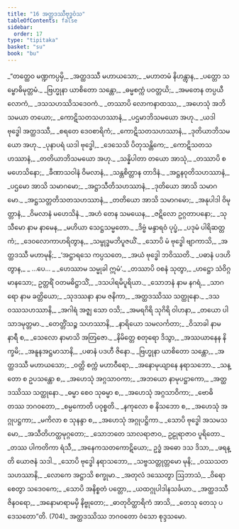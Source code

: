 ```yaml
---
title: "16 အတ္ထဒဿီဗုဒ္ဓဝံသ"
tableOfContents: false
sidebar:
  order: 17
type: "tipitaka"
basket: "su"
book: "bu"
---
```



<DynamicBreadcrumb />

<Division number="1" book="bu" e="ch" v="21" p="353">

<Paragraph number="695" type="verses" book="bu">
_“တတ္ထေဝ မဏ္ဍကပ္ပမှိ,_  
_အတ္ထဒဿီ မဟာယသော;_  
_မဟာတမံ နိဟန္တွာန,_  
_ပတ္တော သမ္ဗောဓိမုတ္တမံ._  

</Paragraph>

</Division>
<Division number="2" book="bu" e="ch" v="21" p="353">

<Paragraph number="696" type="verses" book="bu">
_ဗြဟ္မုနာ ယာစိတော သန္တော,_  
_ဓမ္မစက္ကံ ပဝတ္တယိ;_  
_အမတေန တပ္ပယီ လောကံ,_  
_ဒသသဟဿိသဒေဝကံ._  

</Paragraph>

</Division>
<Division number="3" book="bu" e="ch" v="21" p="353">

<Paragraph number="697" type="verses" book="bu">
_တဿာပိ လောကနာထဿ,_  
_အဟေသုံ အဘိသမယာ တယော;_  
_ကောဋိသတသဟဿာနံ,_  
_ပဌမာဘိသမယော အဟု._  

</Paragraph>

</Division>
<Division number="4" book="bu" e="ch" v="21" p="353">

<Paragraph number="698" type="verses" book="bu">
_ယဒါ ဗုဒ္ဓေါ အတ္ထဒဿီ,_  
_စရတေ ဒေဝစာရိကံ;_  
_ကောဋိသတသဟဿာနံ,_  
_ဒုတိယာဘိသမယော အဟု._  

</Paragraph>

</Division>
<Division number="5" book="bu" e="ch" v="21" p="353">

<Paragraph number="699" type="verses" book="bu">
_ပုနာပရံ ယဒါ ဗုဒ္ဓေါ,_  
_ဒေသေသိ ပိတုသန္တိကေ;_  
_ကောဋိသတသဟဿာနံ,_  
_တတိယာဘိသမယော အဟု._  

</Paragraph>

</Division>
<Division number="6" book="bu" e="ch" v="21" p="353">

<Paragraph number="700" type="verses" book="bu">
_သန္နိပါတာ တယော အာသုံ,_  
_တဿာပိ စ မဟေသိနော;_  
_ခီဏာသဝါနံ ဝိမလာနံ,_  
_သန္တစိတ္တာန တာဒိနံ._  

</Paragraph>

</Division>
<Division number="7" book="bu" e="ch" v="21" p="353">

<Paragraph number="701" type="verses" book="bu">
_အဋ္ဌနဝုတိသဟဿာနံ,_  
_ပဌမော အာသိ သမာဂမော;_  
_အဋ္ဌာသီတိသဟဿာနံ,_  
_ဒုတိယော အာသိ သမာဂမော._  

</Paragraph>

</Division>
<Division number="8" book="bu" e="ch" v="21" p="354">

<Paragraph number="702" type="verses" book="bu">
_အဋ္ဌသတ္တတိသတသဟဿာနံ,_  
_တတိယော အာသိ သမာဂမော;_  
_အနုပါဒါ ဝိမုတ္တာနံ,_  
_ဝိမလာနံ မဟေသိနံ._  

</Paragraph>

</Division>
<Division number="9" book="bu" e="ch" v="21" p="354">

<Paragraph number="703" type="verses" book="bu">
_အဟံ တေန သမယေန,_  
_ဇဋိလော ဥဂ္ဂတာပနော;_  
_သုသီမော နာမ နာမေန,_  
_မဟိယာ သေဋ္ဌသမ္မတော._  

</Paragraph>

</Division>
<Division number="10" book="bu" e="ch" v="21" p="354">

<Paragraph number="704" type="verses" book="bu">
_ဒိဗ္ဗံ မန္ဒာရဝံ ပုပ္ဖံ,_  
_ပဒုမံ ပါရိဆတ္တကံ;_  
_ဒေဝလောကာဟရိတွာန,_  
_သမ္ဗုဒ္ဓမဘိပူဇယိံ._  

</Paragraph>

</Division>
<Division number="11" book="bu" e="ch" v="21" p="354">

<Paragraph number="705" type="verses" book="bu">
_သောပိ မံ ဗုဒ္ဓေါ ဗျာကာသိ,_  
_အတ္ထဒဿီ မဟာမုနိ;_  
_‘အဋ္ဌာရသေ ကပ္ပသတေ,_  
_အယံ ဗုဒ္ဓေါ ဘဝိဿတိ._  

</Paragraph>

</Division>
<Division number="12" book="bu" e="ch" v="21" p="354">

<Paragraph number="706" type="verses" book="bu">
_ပဓာနံ ပဒဟိတွာန,_  
_ …ပေ… _  
_ဟေဿာမ သမ္မုခါ ဣမံ’._  

</Paragraph>

</Division>
<Division number="13" book="bu" e="ch" v="21" p="354">

<Paragraph number="707" type="verses" book="bu">
_တဿာပိ ဝစနံ သုတွာ,_  
_ဟဋ္ဌော သံဝိဂ္ဂမာနသော;_  
ဥတ္တရိံ ဝတမဓိဋ္ဌာသိံ,_  
_ဒသပါရမိပူရိယာ._  

</Paragraph>

</Division>
<Division number="14" book="bu" e="ch" v="21" p="354">

<Paragraph number="708" type="verses" book="bu">
_သောဘနံ နာမ နဂရံ,_  
_သာဂရော နာမ ခတ္တိယော;_  
_သုဒဿနာ နာမ ဇနိကာ,_  
_အတ္ထဒဿိဿ သတ္ထုနော._  

</Paragraph>

</Division>
<Division number="15" book="bu" e="ch" v="21" p="354">

<Paragraph number="709" type="verses" book="bu">
_ဒသဝဿသဟဿာနိ,_  
_အဂါရံ အဇ္ဈ သော ဝသိ;_  
_အမရဂိရိ သုဂိရိ ဝါဟနာ,_  
_တယော ပါသာဒမုတ္တမာ._  

</Paragraph>

</Division>
<Division number="16" book="bu" e="ch" v="21" p="354">

<Paragraph number="710" type="verses" book="bu">
_တေတ္တိံသဉ္စ သဟဿာနိ,_  
_နာရိယော သမလင်္ကတာ;_  
_ဝိသာခါ နာမ နာရီ စ,_  
_သေလော နာမာသိ အတြဇော._  

</Paragraph>

</Division>
<Division number="17" book="bu" e="ch" v="21" p="354">

<Paragraph number="711" type="verses" book="bu">
_နိမိတ္တေ စတုရော ဒိသွာ,_  
_အဿယာနေန နိက္ခမိ;_  
_အနူနအဋ္ဌမာသာနိ,_  
_ပဓာနံ ပဒဟီ ဇိနော._  

</Paragraph>

</Division>
<Division number="18" book="bu" e="ch" v="21" p="354">

<Paragraph number="712" type="verses" book="bu">
_ဗြဟ္မုနာ ယာစိတော သန္တော,_  
_အတ္ထဒဿီ မဟာယသော;_  
_ဝတ္တိ စက္ကံ မဟာဝီရော,_  
_အနောမုယျာနေ နရာသဘော._  

</Paragraph>

</Division>
<Division number="19" book="bu" e="ch" v="21" p="354">

<Paragraph number="713" type="verses" book="bu">
_သန္တော စ ဥပသန္တော စ,_  
_အဟေသုံ အဂ္ဂသာဝကာ;_  
_အဘယော နာမုပဋ္ဌာကော,_  
_အတ္ထဒဿိဿ သတ္ထုနော._  

</Paragraph>

</Division>
<Division number="20" book="bu" e="ch" v="21" p="354">

<Paragraph number="714" type="verses" book="bu">
_ဓမ္မာ စေဝ သုဓမ္မာ စ,_  
_အဟေသုံ အဂ္ဂသာဝိကာ;_  
_ဗောဓိ တဿ ဘဂဝတော,_  
_စမ္ပကောတိ ပဝုစ္စတိ._  

</Paragraph>

</Division>
<Division number="21" book="bu" e="ch" v="21" p="354">

<Paragraph number="715" type="verses" book="bu">
_နကုလော စ နိသဘော စ,_  
_အဟေသုံ အဂ္ဂုပဋ္ဌကာ;_  
_မကိလာ စ သုနန္ဒာ စ,_  
_အဟေသုံ အဂ္ဂုပဋ္ဌိကာ._  

</Paragraph>

</Division>
<Division number="22" book="bu" e="ch" v="21" p="355">

<Paragraph number="716" type="verses" book="bu">
_သောပိ ဗုဒ္ဓေါ အသမသမော,_  
_အသီတိဟတ္ထမုဂ္ဂတော;_  
_သောဘတေ သာလရာဇာဝ,_  
ဥဠုရာဇာဝ ပူရိတော._  

</Paragraph>

</Division>
<Division number="23" book="bu" e="ch" v="21" p="355">

<Paragraph number="717" type="verses" book="bu">
_တဿ ပါကတိကာ ရံသီ,_  
_အနေကသတကောဋိယော;_  
ဥဒ္ဓံ အဓော ဒသ ဒိသာ,_  
_ဖရန္တိ ယောဇနံ သဒါ._  

</Paragraph>

</Division>
<Division number="24" book="bu" e="ch" v="21" p="355">

<Paragraph number="718" type="verses" book="bu">
_သောပိ ဗုဒ္ဓေါ နရာသဘော,_  
_သဗ္ဗသတ္တုတ္တမော မုနိ;_  
_ဝဿသတသဟဿာနိ,_  
_လောကေ အဋ္ဌာသိ စက္ခုမာ._  

</Paragraph>

</Division>
<Division number="25" book="bu" e="ch" v="21" p="355">

<Paragraph number="719" type="verses" book="bu">
_အတုလံ ဒဿေတွာ ဩဘာသံ,_  
_ဝိရောစေတွာ သဒေဝကေ;_  
_သောပိ အနိစ္စတံ ပတ္တော,_  
_ယထဂ္ဂုပါဒါနသင်္ခယာ._  

</Paragraph>

</Division>
<Division number="26" book="bu" e="ch" v="21" p="355">

<Paragraph number="720" type="verses" book="bu">
_အတ္ထဒဿီ ဇိနဝရော,_  
_အနောမာရာမမှိ နိဗ္ဗုတော;_  
_ဓာတုဝိတ္ထာရိကံ အာသိ,_  
_တေသု တေသု ပဒေသတော”တိ. (704)_  


</Paragraph>
</Division>

<Paragraph number="721" type="center" book="bu">
အတ္ထဒဿိဿ ဘဂဝတော ဝံသော စုဒ္ဒသမော.
</Paragraph>